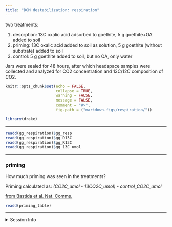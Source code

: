 ```yaml
---
title: "DOM destabilization: respiration"
---
```


two treatments:

1. desorption: 13C oxalic acid adsorbed to goethite, 5 g goethite+OA added to soil
2. priming: 13C oxalic acid added to soil as solution, 5 g goethite (without substrate) added to soil
3. control: 5 g goethite added to soil, but no OA, only water

Jars were sealed for 48 hours, after which headspace samples were collected and analyzed for CO2 concentration and 13C/12C composition of CO2. 


```r
knitr::opts_chunk$set(echo = FALSE,
                      collapse = TRUE,
                      warning = FALSE,
                      message = FALSE,
                      comment = "#>",
                      fig.path = ("markdown-figs/respiration/"))

library(drake)
```

---

```r
readd(gg_respiration)$gg_resp
readd(gg_respiration)$gg_D13C
readd(gg_respiration)$gg_R13C
readd(gg_respiration)$gg_13C_umol
```

---

### priming

How much priming was seen in the treatments?

Priming calculated as: *(CO2C_umol - 13CO2C_umol) - control_CO2C_umol*

[from Bastida et al. Nat. Comms.](https://doi.org/10.1038/s41467-019-11472-7) 


```r
readd(priming_table)
```


---

<details>
  <summary>Session Info</summary>

Date Run: `r Sys.Date()`

```r
sessionInfo()
```

</details>